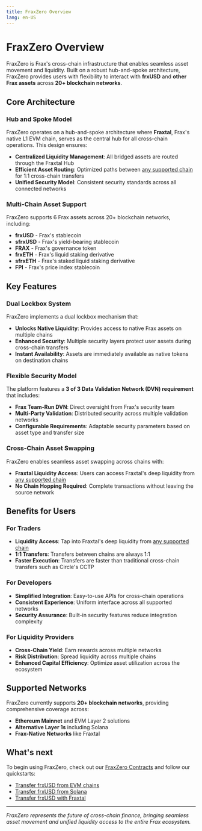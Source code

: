 ```yaml
---
title: FraxZero Overview
lang: en-US
---
```


# FraxZero Overview

FraxZero is Frax's cross-chain infrastructure that enables seamless asset movement and liquidity. Built on a robust hub-and-spoke architecture, FraxZero provides users with flexibility to interact with **frxUSD** and **other Frax assets** across **20+ blockchain networks**.

## Core Architecture

### Hub and Spoke Model

FraxZero operates on a hub-and-spoke architecture where **Fraxtal**, Frax's native L1 EVM chain, serves as the central hub for all cross-chain operations. This design ensures:

- **Centralized Liquidity Management**: All bridged assets are routed through the Fraxtal Hub
- **Efficient Asset Routing**: Optimized paths between [any supported chain](/frxusd/fraxzero-supported-networks) for 1:1 cross-chain transfers
- **Unified Security Model**: Consistent security standards across all connected networks

### Multi-Chain Asset Support

FraxZero supports 6 Frax assets across 20+ blockchain networks, including:

- **frxUSD** - Frax's stablecoin
- **sfrxUSD** - Frax's yield-bearing stablecoin
- **FRAX** - Frax's governance token
- **frxETH** - Frax's liquid staking derivative
- **sfrxETH** - Frax's staked liquid staking derivative
- **FPI** - Frax's price index stablecoin

## Key Features

### Dual Lockbox System

FraxZero implements a dual lockbox mechanism that:

- **Unlocks Native Liquidity**: Provides access to native Frax assets on multiple chains
- **Enhanced Security**: Multiple security layers protect user assets during cross-chain transfers
- **Instant Availability**: Assets are immediately available as native tokens on destination chains

### Flexible Security Model

The platform features a **3 of 3 Data Validation Network (DVN) requirement** that includes:

- **Frax Team-Run DVN**: Direct oversight from Frax's security team
- **Multi-Party Validation**: Distributed security across multiple validation networks
- **Configurable Requirements**: Adaptable security parameters based on asset type and transfer size

### Cross-Chain Asset Swapping

FraxZero enables seamless asset swapping across chains with:

- **Fraxtal Liquidity Access**: Users can access Fraxtal's deep liquidity from [any supported chain](/frxusd/fraxzero-supported-networks)
- **No Chain Hopping Required**: Complete transactions without leaving the source network

## Benefits for Users

### For Traders

- **Liquidity Access**: Tap into Fraxtal's deep liquidity from [any supported chain](/frxusd/fraxzero-supported-networks)
- **1:1 Transfers**: Transfers between chains are always 1:1
- **Faster Execution**: Transfers are faster than traditional cross-chain transfers such as Circle's CCTP

### For Developers

- **Simplified Integration**: Easy-to-use APIs for cross-chain operations
- **Consistent Experience**: Uniform interface across all supported networks
- **Security Assurance**: Built-in security features reduce integration complexity

### For Liquidity Providers

- **Cross-Chain Yield**: Earn rewards across multiple networks
- **Risk Distribution**: Spread liquidity across multiple chains
- **Enhanced Capital Efficiency**: Optimize asset utilization across the ecosystem

## Supported Networks

FraxZero currently supports **20+ blockchain networks**, providing comprehensive coverage across:

- **Ethereum Mainnet** and EVM Layer 2 solutions
- **Alternative Layer 1s** including Solana
- **Frax-Native Networks** like Fraxtal

## What's next

To begin using FraxZero, check out our [FraxZero Contracts](/frxusd/fraxzero-supported-networks) and follow our quickstarts:

- [Transfer frxUSD from EVM chains](/frxusd/cross-chain-transfers-quickstarts/transfer-from-evm)
- [Transfer frxUSD from Solana](/frxusd/cross-chain-transfers-quickstarts/transfer-from-solana)
- [Transfer frxUSD with Fraxtal](/frxusd/cross-chain-transfers-quickstarts/transfer-with-fraxtal)

---

_FraxZero represents the future of cross-chain finance, bringing seamless asset movement and unified liquidity access to the entire Frax ecosystem._
